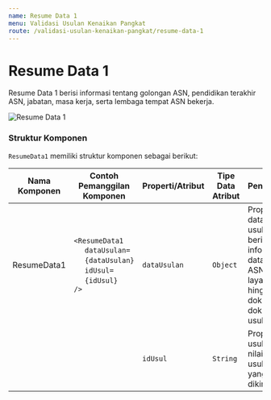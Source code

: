 ```yaml
---
name: Resume Data 1
menu: Validasi Usulan Kenaikan Pangkat
route: /validasi-usulan-kenaikan-pangkat/resume-data-1
---
```


# Resume Data 1

Resume Data 1 berisi informasi tentang golongan ASN,
pendidikan terakhir ASN,
jabatan, masa kerja, serta lembaga tempat ASN
bekerja.

![Resume Data 1](../../src/img/validasi-usulan-kenaikan-pangkat/Step-1_ResumeData1.png)

### Struktur Komponen

`ResumeData1` memiliki struktur komponen sebagai berikut:

| Nama Komponen | Contoh Pemanggilan <br/> Komponen                                                                                                                                                                                           | Properti/Atribut | Tipe Data <br/> Atribut | Penjelasan                                                                                                    |
| ------------- | --------------------------------------------------------------------------------------------------------------------------------------------------------------------------------------------------------------------------- | ---------------- | ----------------------- | ------------------------------------------------------------------------------------------------------------- |
| ResumeData1   | `<ResumeData1` <br/> &nbsp;&nbsp;&nbsp;&nbsp;&nbsp;`dataUsulan=` <br/> &nbsp;&nbsp;&nbsp;&nbsp;&nbsp;`{dataUsulan}` <br/> &nbsp;&nbsp;&nbsp;&nbsp;&nbsp;`idUsul=` <br/> &nbsp;&nbsp;&nbsp;&nbsp;&nbsp;`{idUsul}` <br/> `/>` | `dataUsulan`     | `Object`                | Properti data usulan berisi informasi <br/> data diri ASN, jenis layanan, <br/> hingga dokumen-dokumen usulan |
|               |                                                                                                                                                                                                                             | `idUsul`         | `String`                | Properti id usul berisi nilai id dari usulan yang dikirim.                                                    |
